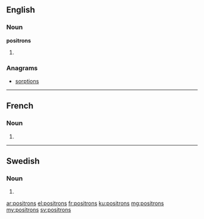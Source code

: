 {{also|positróns}}
==English==

===Noun===
'''positrons'''

# {{plural of|positron}}

===Anagrams===
* [[sorptions#English|sorptions]]

----

==French==

===Noun===
{{head|fr|g=m-p}}

# {{plural of|positron|lang=fr}}

----

==Swedish==

===Noun===
{{head|sv|noun form}}

# {{sv-noun-form-indef-gen|positron}}

[[ar:positrons]]
[[el:positrons]]
[[fr:positrons]]
[[ku:positrons]]
[[mg:positrons]]
[[my:positrons]]
[[sv:positrons]]